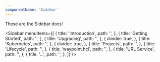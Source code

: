 ```yaml
---
componentName: 'Sidebar'
---
```


These are the Sidebar docs!

<Sidebar
  menuItems={[
    {
      title: 'Introduction',
      path: '',
    },
    {
      title: 'Getting Started',
      path: '',
    },
    {
      title: 'Upgrading',
      path: '',
    },
    {
      divider: true,
    },
    {
      title: 'Kubernetes',
      path: '',
    },
    {
      divider: true,
    },
    {
      title: 'Projects',
      path: '',
    },
    {
      title: 'Lifecycle',
      path: '',
    },
    {
      title: 'waypoint.hcl',
      path: '',
    },
    {
      title: 'URL Service',
      path: '',
    },
    {
      title: '...',
      path: '',
    },
  ]}
/>
